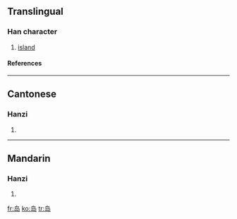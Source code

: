 {{see|島}}

==Translingual==
===Han character===
{{Han char|rn=46|rad=山|as=04|sn=7|four=|canj=心卜尸山 (PYSU)}}
# [[island]]
====References====
{{Han ref|kx=0308.331|hdz=10764.150|uh=5C9B|ud=23707}}
----
==Cantonese==
===Hanzi===
{{yue-hanzi|jyut=|y=dou2}}
# {{defn|Cantonese}}
----
==Mandarin==
===Hanzi===
{{cmn-hanzi|tra=島|pin=[[dǎo]] ([[dao3]])|wg=tao<sup>3</sup>}}
# {{defn|Mandarin}}

[[fr:岛]]
[[ko:岛]]
[[tr:岛]]